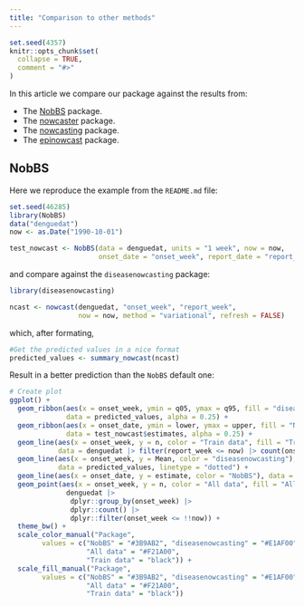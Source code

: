 ```yaml
---
title: "Comparison to other methods"
---
```


```r
set.seed(4357)
knitr::opts_chunk$set(
  collapse = TRUE,
  comment = "#>"
)
```

In this article we compare our package against the results from:

+ The [NobBS](https://github.com/sarahhbellum/NobBS) package.
+ The [nowcaster](https://covid19br.github.io/nowcaster/index.html) package.
+ The [nowcasting](https://github.com/nmecsys/nowcasting) package.
+ The [epinowcast](https://package.epinowcast.org/articles/model.html) package.

## NobBS

Here we reproduce the example from the `README.md` file:

```r
set.seed(46285)
library(NobBS)
data("denguedat")
now <- as.Date("1990-10-01")

test_nowcast <- NobBS(data = denguedat, units = "1 week", now = now,
                      onset_date = "onset_week", report_date = "report_week")
```

and compare against the `diseasenowcasting` package:

```r
library(diseasenowcasting)

ncast <- nowcast(denguedat, "onset_week", "report_week", 
                 now = now, method = "variational", refresh = FALSE)
```

which, after formating, 

```r
#Get the predicted values in a nice format
predicted_values <- summary_nowcast(ncast)
```

Result in a better prediction than the `NobBS` default one:

```r
# Create plot
ggplot() +
  geom_ribbon(aes(x = onset_week, ymin = q05, ymax = q95, fill = "diseasenowcasting"),
              data = predicted_values, alpha = 0.25) +
  geom_ribbon(aes(x = onset_date, ymin = lower, ymax = upper, fill = "NobBS"),
              data = test_nowcast$estimates, alpha = 0.25) +
  geom_line(aes(x = onset_week, y = n, color = "Train data", fill = "Train data"), 
            data = denguedat |> filter(report_week <= now) |> count(onset_week)) +
  geom_line(aes(x = onset_week, y = Mean, color = "diseasenowcasting"),
            data = predicted_values, linetype = "dotted") +
  geom_line(aes(x = onset_date, y = estimate, color = "NobBS"), data = test_nowcast$estimates) +
  geom_point(aes(x = onset_week, y = n, color = "All data", fill = "All data"), data =
              denguedat |>
               dplyr::group_by(onset_week) |>
               dplyr::count() |>
               dplyr::filter(onset_week <= !!now)) +
  theme_bw() +
  scale_color_manual("Package",
        values = c("NobBS" = "#3B9AB2", "diseasenowcasting" = "#E1AF00",
                   "All data" = "#F21A00",
                   "Train data" = "black")) +
  scale_fill_manual("Package",
        values = c("NobBS" = "#3B9AB2", "diseasenowcasting" = "#E1AF00",
                   "All data" = "#F21A00",
                   "Train data" = "black"))
```


